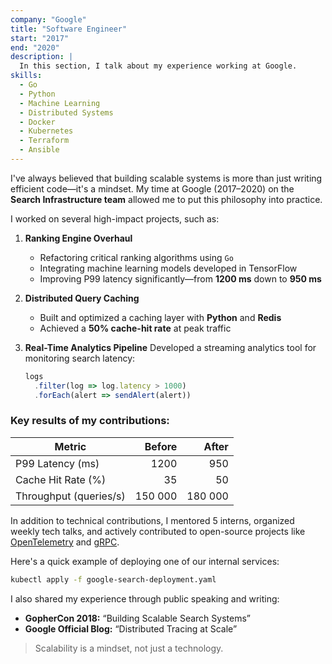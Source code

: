```yaml
---
company: "Google"
title: "Software Engineer"
start: "2017"
end: "2020"
description: |
  In this section, I talk about my experience working at Google.
skills:
  - Go
  - Python
  - Machine Learning
  - Distributed Systems
  - Docker
  - Kubernetes
  - Terraform
  - Ansible
---
```


I've always believed that building scalable systems is more than just writing efficient code—it's a mindset. My time at Google (2017–2020) on the **Search Infrastructure team** allowed me to put this philosophy into practice.

I worked on several high-impact projects, such as:

1. **Ranking Engine Overhaul**
   - Refactoring critical ranking algorithms using `Go`
   - Integrating machine learning models developed in TensorFlow
   - Improving P99 latency significantly—from **1200 ms** down to **950 ms**

2. **Distributed Query Caching**
   - Built and optimized a caching layer with **Python** and **Redis**
   - Achieved a **50% cache-hit rate** at peak traffic

3. **Real-Time Analytics Pipeline**
   Developed a streaming analytics tool for monitoring search latency:

   ```js
   logs
     .filter(log => log.latency > 1000)
     .forEach(alert => sendAlert(alert))

### Key results of my contributions:

| Metric                 | Before  | After   |
|------------------------|--------:|--------:|
| P99 Latency (ms)       | 1200    | 950     |
| Cache Hit Rate (%)     | 35      | 50      |
| Throughput (queries/s) | 150 000 | 180 000 |

In addition to technical contributions, I mentored 5 interns, organized weekly tech talks, and actively contributed to open-source projects like [OpenTelemetry](https://opentelemetry.io) and [gRPC](https://grpc.io).

Here's a quick example of deploying one of our internal services:

```bash
kubectl apply -f google-search-deployment.yaml
```

I also shared my experience through public speaking and writing:

- **GopherCon 2018:** “Building Scalable Search Systems”
- **Google Official Blog:** “Distributed Tracing at Scale”

> Scalability is a mindset, not just a technology.